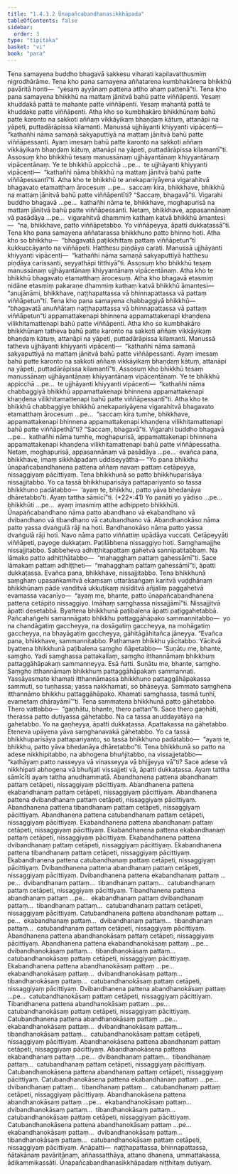 ```yaml
---
title: "1.4.3.2 Ūnapañcabandhanasikkhāpada"
tableOfContents: false
sidebar:
  order: 3
type: "tipitaka"
basket: "vi"
book: "para"
---
```



<DynamicBreadcrumb />

<Division number="609" book="para">

<Paragraph number="2273" book="para">
Tena samayena buddho bhagavā sakkesu viharati kapilavatthusmiṃ nigrodhārāme. Tena kho pana samayena aññatarena kumbhakārena bhikkhū pavāritā honti—  “yesaṃ ayyānaṃ pattena attho ahaṃ pattenā”ti. Tena kho pana samayena bhikkhū na mattaṃ jānitvā bahū patte viññāpenti. Yesaṃ khuddakā pattā te mahante patte viññāpenti. Yesaṃ mahantā pattā te khuddake patte viññāpenti. Atha kho so kumbhakāro bhikkhūnaṃ bahū patte karonto na sakkoti aññaṃ vikkāyikaṃ bhaṇḍaṃ kātuṃ, attanāpi na yāpeti, puttadārāpissa kilamanti. Manussā ujjhāyanti khiyyanti vipācenti—  “kathañhi nāma samaṇā sakyaputtiyā na mattaṃ jānitvā bahū patte viññāpessanti. Ayaṃ imesaṃ bahū patte karonto na sakkoti aññaṃ vikkāyikaṃ bhaṇḍaṃ kātuṃ, attanāpi na yāpeti, puttadārāpissa kilamantī”ti.
</Paragraph>

<Paragraph number="2274" book="para">
Assosuṃ kho bhikkhū tesaṃ manussānaṃ ujjhāyantānaṃ khiyyantānaṃ vipācentānaṃ. Ye te bhikkhū appicchā …pe…  te ujjhāyanti khiyyanti vipācenti—  “kathañhi nāma bhikkhū na mattaṃ jānitvā bahū patte viññāpessantī”ti.
</Paragraph>

<Paragraph number="2275" book="para">
Atha kho te bhikkhū te anekapariyāyena vigarahitvā bhagavato etamatthaṃ ārocesuṃ …pe…  saccaṃ kira, bhikkhave, bhikkhū na mattaṃ jānitvā bahū patte viññāpentīti? “Saccaṃ, bhagavā”ti. Vigarahi buddho bhagavā …pe…  kathañhi nāma te, bhikkhave, moghapurisā na mattaṃ jānitvā bahū patte viññāpessanti. Netaṃ, bhikkhave, appasannānaṃ vā pasādāya …pe…  vigarahitvā dhammiṃ kathaṃ katvā bhikkhū āmantesi—  “na, bhikkhave, patto viññāpetabbo. Yo viññāpeyya, āpatti dukkaṭassā”ti.
</Paragraph>

</Division>
<Division number="610" book="para">

<Paragraph number="2276" book="para">
Tena kho pana samayena aññatarassa bhikkhuno patto bhinno hoti. Atha kho so bhikkhu—  “bhagavatā paṭikkhittaṃ pattaṃ viññāpetun”ti kukkuccāyanto na viññāpeti. Hatthesu piṇḍāya carati. Manussā ujjhāyanti khiyyanti vipācenti—  “kathañhi nāma samaṇā sakyaputtiyā hatthesu piṇḍāya carissanti, seyyathāpi titthiyā”ti.
</Paragraph>

<Paragraph number="2277" book="para">
Assosuṃ kho bhikkhū tesaṃ manussānaṃ ujjhāyantānaṃ khiyyantānaṃ vipācentānaṃ. Atha kho te bhikkhū bhagavato etamatthaṃ ārocesuṃ. Atha kho bhagavā etasmiṃ nidāne etasmiṃ pakaraṇe dhammiṃ kathaṃ katvā bhikkhū āmantesi—  “anujānāmi, bhikkhave, naṭṭhapattassa vā bhinnapattassa vā pattaṃ viññāpetun”ti.
</Paragraph>

</Division>
<Division number="611" book="para">

<Paragraph number="2278" book="para">
Tena kho pana samayena chabbaggiyā bhikkhū—  “bhagavatā anuññātaṃ naṭṭhapattassa vā bhinnapattassa vā pattaṃ viññāpetun”ti appamattakenapi bhinnena appamattakenapi khaṇḍena vilikhitamattenapi bahū patte viññāpenti. Atha kho so kumbhakāro bhikkhūnaṃ tatheva bahū patte karonto na sakkoti aññaṃ vikkāyikaṃ bhaṇḍaṃ kātuṃ, attanāpi na yāpeti, puttadārāpissa kilamanti. Manussā tatheva ujjhāyanti khiyyanti vipācenti—  “kathañhi nāma samaṇā sakyaputtiyā na mattaṃ jānitvā bahū patte viññāpessanti. Ayaṃ imesaṃ bahū patte karonto na sakkoti aññaṃ vikkāyikaṃ bhaṇḍaṃ kātuṃ, attanāpi na yāpeti, puttadārāpissa kilamantī”ti.
</Paragraph>

<Paragraph number="2279" book="para">
Assosuṃ kho bhikkhū tesaṃ manussānaṃ ujjhāyantānaṃ khiyyantānaṃ vipācentānaṃ. Ye te bhikkhū appicchā …pe…  te ujjhāyanti khiyyanti vipācenti—  “kathañhi nāma chabbaggiyā bhikkhū appamattakenapi bhinnena appamattakenapi khaṇḍena vilikhitamattenapi bahū patte viññāpessantī”ti.
</Paragraph>

<Paragraph number="2280" book="para">
Atha kho te bhikkhū chabbaggiye bhikkhū anekapariyāyena vigarahitvā bhagavato etamatthaṃ ārocesuṃ …pe…  “saccaṃ kira tumhe, bhikkhave, appamattakenapi bhinnena appamattakenapi khaṇḍena vilikhitamattenapi bahū patte viññāpethā”ti? “Saccaṃ, bhagavā”ti. Vigarahi buddho bhagavā …pe…  kathañhi nāma tumhe, moghapurisā, appamattakenapi bhinnena appamattakenapi khaṇḍena vilikhitamattenapi bahū patte viññāpessatha. Netaṃ, moghapurisā, appasannānaṃ vā pasādāya …pe…  evañca pana, bhikkhave, imaṃ sikkhāpadaṃ uddiseyyātha—
</Paragraph>

</Division>
<Division number="612" book="para">

<Paragraph number="2281" book="para">
<Emphasis>“Yo pana bhikkhu ūnapañcabandhanena pattena aññaṃ navaṃ pattaṃ cetāpeyya, nissaggiyaṃ pācittiyaṃ. Tena bhikkhunā so patto bhikkhuparisāya nissajjitabbo. Yo ca tassā bhikkhuparisāya pattapariyanto so tassa bhikkhuno padātabbo—  ‘ayaṃ te, bhikkhu, patto yāva bhedanāya dhāretabbo’ti. Ayaṃ tattha sāmīcī”</Emphasis>ti. (*22*:<Emphasis>41</Emphasis>)
</Paragraph>

</Division>
<Division number="613" book="para">

<Paragraph number="2282" book="para">
<Emphasis>Yo panā</Emphasis>ti yo yādiso …pe…  <Emphasis>bhikkhū</Emphasis>ti …pe…  ayaṃ imasmiṃ atthe adhippeto bhikkhūti.
</Paragraph>

<Paragraph number="2283" book="para">
<Emphasis>Ūnapañcabandhano</Emphasis> nāma patto abandhano vā ekabandhano vā dvibandhano vā tibandhano vā catubandhano vā. Abandhanokāso nāma patto yassa dvaṅgulā rāji na hoti. Bandhanokāso nāma patto yassa dvaṅgulā rāji hoti. <Emphasis>Navo</Emphasis> nāma patto viññattiṃ upādāya vuccati.
</Paragraph>

<Paragraph number="2284" book="para">
<Emphasis>Cetāpeyyā</Emphasis>ti viññāpeti, payoge dukkaṭaṃ. Paṭilābhena nissaggiyo hoti. Saṃghamajjhe nissajjitabbo. Sabbeheva adhiṭṭhitapattaṃ gahetvā sannipatitabbaṃ. Na lāmako patto adhiṭṭhātabbo—  “mahagghaṃ pattaṃ gahessāmī”ti. Sace lāmakaṃ pattaṃ adhiṭṭheti—  “mahagghaṃ pattaṃ gahessāmī”ti, āpatti dukkaṭassa. Evañca pana, bhikkhave, nissajjitabbo. Tena bhikkhunā saṃghaṃ upasaṅkamitvā ekaṃsaṃ uttarāsaṅgaṃ karitvā vuḍḍhānaṃ bhikkhūnaṃ pāde vanditvā ukkuṭikaṃ nisīditvā añjaliṃ paggahetvā evamassa vacanīyo—  “ayaṃ me, bhante, patto ūnapañcabandhanena pattena cetāpito nissaggiyo. Imāhaṃ saṃghassa nissajjāmī”ti. Nissajjitvā āpatti desetabbā. Byattena bhikkhunā paṭibalena āpatti paṭiggahetabbā. Pañcahaṅgehi samannāgato bhikkhu pattaggāhāpako sammannitabbo—  yo na chandāgatiṃ gaccheyya, na dosāgatiṃ gaccheyya, na mohāgatiṃ gaccheyya, na bhayāgatiṃ gaccheyya, gāhitāgāhitañca jāneyya. “Evañca pana, bhikkhave, sammannitabbo. Paṭhamaṃ bhikkhu yācitabbo. Yācitvā byattena bhikkhunā paṭibalena saṃgho ñāpetabbo—
</Paragraph>

</Division>
<Division number="614" book="para">

<Paragraph number="2285" book="para">
‘Suṇātu me, bhante, saṃgho. Yadi saṃghassa pattakallaṃ, saṃgho itthannāmaṃ bhikkhuṃ pattaggāhāpakaṃ sammanneyya. Esā ñatti.
</Paragraph>

<Paragraph number="2286" book="para">
Suṇātu me, bhante, saṃgho. Saṃgho itthannāmaṃ bhikkhuṃ pattaggāhāpakaṃ sammannati. Yassāyasmato khamati itthannāmassa bhikkhuno pattaggāhāpakassa sammuti, so tuṇhassa; yassa nakkhamati, so bhāseyya.
</Paragraph>

<Paragraph number="2287" book="para">
Sammato saṃghena itthannāmo bhikkhu pattaggāhāpako. Khamati saṃghassa, tasmā tuṇhī, evametaṃ dhārayāmī’”ti.
</Paragraph>

</Division>
<Division number="615" book="para">

<Paragraph number="2288" book="para">
Tena sammatena bhikkhunā patto gāhetabbo. Thero vattabbo—  “gaṇhātu, bhante, thero pattan”ti. Sace thero gaṇhāti, therassa patto dutiyassa gāhetabbo. Na ca tassa anuddayatāya na gahetabbo. Yo na gaṇheyya, āpatti dukkaṭassa. Apattakassa na gāhetabbo. Eteneva upāyena yāva saṃghanavakā gāhetabbo. Yo ca tassā bhikkhuparisāya pattapariyanto, so tassa bhikkhuno padātabbo—  “ayaṃ te, bhikkhu, patto yāva bhedanāya dhāretabbo”ti.
</Paragraph>

<Paragraph number="2289" book="para">
Tena bhikkhunā so patto na adese nikkhipitabbo, na abhogena bhuñjitabbo, na vissajjetabbo—  “kathāyaṃ patto nasseyya vā vinasseyya vā bhijjeyya vā”ti? Sace adese vā nikkhipati abhogena vā bhuñjati vissajjeti vā, āpatti dukkaṭassa.
</Paragraph>

<Paragraph number="2290" book="para">
<Emphasis>Ayaṃ tattha sāmīcī</Emphasis>ti ayaṃ tattha anudhammatā.
</Paragraph>

</Division>
<Division number="616" book="para">

<Paragraph number="2291" book="para">
Abandhanena pattena abandhanaṃ pattaṃ cetāpeti, nissaggiyaṃ pācittiyaṃ. Abandhanena pattena ekabandhanaṃ pattaṃ cetāpeti, nissaggiyaṃ pācittiyaṃ. Abandhanena pattena dvibandhanaṃ pattaṃ cetāpeti, nissaggiyaṃ pācittiyaṃ. Abandhanena pattena tibandhanaṃ pattaṃ cetāpeti, nissaggiyaṃ pācittiyaṃ. Abandhanena pattena catubandhanaṃ pattaṃ cetāpeti, nissaggiyaṃ pācittiyaṃ.
</Paragraph>

<Paragraph number="2292" book="para">
Ekabandhanena pattena abandhanaṃ pattaṃ cetāpeti, nissaggiyaṃ pācittiyaṃ. Ekabandhanena pattena ekabandhanaṃ pattaṃ cetāpeti, nissaggiyaṃ pācittiyaṃ. Ekabandhanena pattena dvibandhanaṃ pattaṃ cetāpeti, nissaggiyaṃ pācittiyaṃ. Ekabandhanena pattena tibandhanaṃ pattaṃ cetāpeti, nissaggiyaṃ pācittiyaṃ. Ekabandhanena pattena catubandhanaṃ pattaṃ cetāpeti, nissaggiyaṃ pācittiyaṃ.
</Paragraph>

<Paragraph number="2293" book="para">
Dvibandhanena pattena abandhanaṃ pattaṃ cetāpeti, nissaggiyaṃ pācittiyaṃ. Dvibandhanena pattena ekabandhanaṃ pattaṃ …pe…  dvibandhanaṃ pattaṃ…  tibandhanaṃ pattaṃ…  catubandhanaṃ pattaṃ cetāpeti, nissaggiyaṃ pācittiyaṃ.
</Paragraph>

<Paragraph number="2294" book="para">
Tibandhanena pattena abandhanaṃ pattaṃ …pe…  ekabandhanaṃ pattaṃ dvibandhanaṃ pattaṃ…  tibandhanaṃ pattaṃ…  catubandhanaṃ pattaṃ cetāpeti, nissaggiyaṃ pācittiyaṃ.
</Paragraph>

<Paragraph number="2295" book="para">
Catubandhanena pattena abandhanaṃ pattaṃ …pe…  ekabandhanaṃ pattaṃ…  dvibandhanaṃ pattaṃ…  tibandhanaṃ pattaṃ…  catubandhanaṃ pattaṃ cetāpeti, nissaggiyaṃ pācittiyaṃ.
</Paragraph>

<Paragraph number="2296" book="para">
Abandhanena pattena abandhanokāsaṃ pattaṃ cetāpeti, nissaggiyaṃ pācittiyaṃ. Abandhanena pattena ekabandhanokāsaṃ pattaṃ …pe…  dvibandhanokāsaṃ pattaṃ…  tibandhanokāsaṃ pattaṃ…  catubandhanokāsaṃ pattaṃ cetāpeti, nissaggiyaṃ pācittiyaṃ.
</Paragraph>

<Paragraph number="2297" book="para">
Ekabandhanena pattena abandhanokāsaṃ pattaṃ …pe…  ekabandhanokāsaṃ pattaṃ…  dvibandhanokāsaṃ pattaṃ…  tibandhanokāsaṃ pattaṃ…  catubandhanokāsaṃ pattaṃ cetāpeti, nissaggiyaṃ pācittiyaṃ.
</Paragraph>

<Paragraph number="2298" book="para">
Dvibandhanena pattena abandhanokāsaṃ pattaṃ …pe…  catubandhanokāsaṃ pattaṃ cetāpeti, nissaggiyaṃ pācittiyaṃ.
</Paragraph>

<Paragraph number="2299" book="para">
Tibandhanena pattena abandhanokāsaṃ pattaṃ …pe…  catubandhanokāsaṃ pattaṃ cetāpeti, nissaggiyaṃ pācittiyaṃ.
</Paragraph>

<Paragraph number="2300" book="para">
Catubandhanena pattena abandhanokāsaṃ pattaṃ …pe…  ekabandhanokāsaṃ pattaṃ…  dvibandhanokāsaṃ pattaṃ…  tibandhanokāsaṃ pattaṃ…  catubandhanokāsaṃ pattaṃ cetāpeti, nissaggiyaṃ pācittiyaṃ.
</Paragraph>

<Paragraph number="2301" book="para">
Abandhanokāsena pattena abandhanaṃ pattaṃ cetāpeti, nissaggiyaṃ pācittiyaṃ. Abandhanokāsena pattena ekabandhanaṃ pattaṃ …pe…  dvibandhanaṃ pattaṃ…  tibandhanaṃ pattaṃ…  catubandhanaṃ pattaṃ cetāpeti, nissaggiyaṃ pācittiyaṃ.
</Paragraph>

<Paragraph number="2302" book="para">
Catubandhanokāsena pattena abandhanaṃ pattaṃ cetāpeti, nissaggiyaṃ pācittiyaṃ. Catubandhanokāsena pattena ekabandhanaṃ pattaṃ …pe…  dvibandhanaṃ pattaṃ…  tibandhanaṃ pattaṃ…  catubandhanaṃ pattaṃ cetāpeti, nissaggiyaṃ pācittiyaṃ.
</Paragraph>

<Paragraph number="2303" book="para">
Abandhanokāsena pattena abandhanokāsaṃ pattaṃ …pe…  ekabandhanokāsaṃ pattaṃ…  dvibandhanokāsaṃ pattaṃ…  tibandhanokāsaṃ pattaṃ…  catubandhanokāsaṃ pattaṃ cetāpeti, nissaggiyaṃ pācittiyaṃ.
</Paragraph>

<Paragraph number="2304" book="para">
Catubandhanokāsena pattena abandhanokāsaṃ pattaṃ …pe…  ekabandhanokāsaṃ pattaṃ…  dvibandhanokāsaṃ pattaṃ…  tibandhanokāsaṃ pattaṃ…  catubandhanokāsaṃ pattaṃ cetāpeti, nissaggiyaṃ pācittiyaṃ.
</Paragraph>

</Division>
<Division number="617" book="para">

<Paragraph number="2305" book="para">
Anāpatti—  naṭṭhapattassa, bhinnapattassa, ñātakānaṃ pavāritānaṃ, aññassatthāya, attano dhanena, ummattakassa, ādikammikassāti.

</Paragraph>
</Division>

<Paragraph number="2306" type="center" book="para">
Ūnapañcabandhanasikkhāpadaṃ niṭṭhitaṃ dutiyaṃ.
</Paragraph>